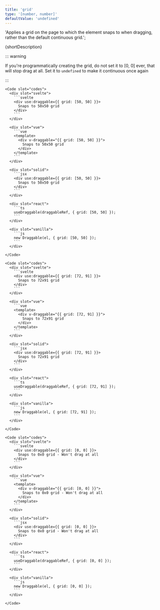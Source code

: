 ```yaml
---
title: 'grid'
type: '[number, number]'
defaultValue: 'undefined'
---
```




  'Applies a grid on the page to which the element snaps to when dragging, rather than the default continuous grid.';

{shortDescription}

::: warning

If you're programmatically creating the grid, do not set it to \[0, 0\] ever, that will stop drag at all. Set it to `undefined` to make it continuous once again

:::

<Examples client:load>

  <Example>
    <SquareGridExample client:visible slot="demo" />

    <Code slot="codes">
      <div slot="svelte">
        ```svelte
        <div use:draggable={{ grid: [50, 50] }}>
          Snaps to 50x50 grid
        </div>
        ```
      </div>

      <div slot="vue">
        ```vue
        <template>
          <div v-draggable="{{ grid: [50, 50] }}">
            Snaps to 50x50 grid
          </div>
        </template>
        ```
      </div>

      <div slot="solid">
        ```jsx
        <div use:draggable={{ grid: [50, 50] }}>
          Snaps to 50x50 grid
        </div>
        ```
      </div>

      <div slot="react">
        ```ts
        useDraggable(draggableRef, { grid: [50, 50] });
        ```
      </div>

      <div slot="vanilla">
        ```js
        new Draggable(el, { grid: [50, 50] });
        ```
      </div>

    </Code>

  </Example>

  <Example>
    <RectangleGridExample client:visible slot="demo" />

    <Code slot="codes">
      <div slot="svelte">
        ```svelte
        <div use:draggable={{ grid: [72, 91] }}>
          Snaps to 72x91 grid
        </div>
        ```
      </div>

      <div slot="vue">
        ```vue
        <template>
          <div v-draggable="{{ grid: [72, 91] }}">
            Snaps to 72x91 grid
          </div>
        </template>
        ```
      </div>

      <div slot="solid">
        ```jsx
        <div use:draggable={{ grid: [72, 91] }}>
          Snaps to 72x91 grid
        </div>
        ```
      </div>

      <div slot="react">
        ```ts
        useDraggable(draggableRef, { grid: [72, 91] });
        ```
      </div>

      <div slot="vanilla">
        ```js
        new Draggable(el, { grid: [72, 91] });
        ```
      </div>

    </Code>

  </Example>

  <Example>
    <InactiveGridExample client:visible slot="demo" />

    <Code slot="codes">
      <div slot="svelte">
        ```svelte
        <div use:draggable={{ grid: [0, 0] }}>
          Snaps to 0x0 grid - Won't drag at all
        </div>
        ```
      </div>

      <div slot="vue">
        ```vue
        <template>
          <div v-draggable="{{ grid: [0, 0] }}">
            Snaps to 0x0 grid - Won't drag at all
          </div>
        </template>
        ```
      </div>

      <div slot="solid">
        ```jsx
        <div use:draggable={{ grid: [0, 0] }}>
          Snaps to 0x0 grid - Won't drag at all
        </div>
        ```
      </div>

      <div slot="react">
        ```ts
        useDraggable(draggableRef, { grid: [0, 0] });
        ```
      </div>

      <div slot="vanilla">
        ```js
        new Draggable(el, { grid: [0, 0] });
        ```
      </div>

    </Code>

  </Example>
</Examples>
